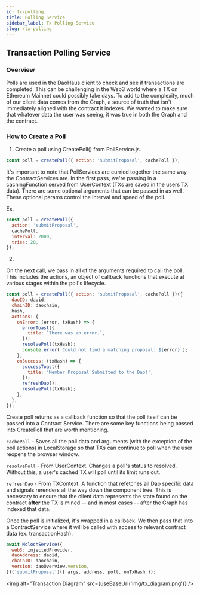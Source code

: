 ```yaml
---
id: tx-polling
title: Polling Service
sidebar_label: Tx Polling Service
slug: /tx-polling
---
```



## Transaction Polling Service

### Overview

Polls are used in the DaoHaus client to check and see if transactions are completed. This can be challenging in the Web3 world where a TX on Ethereum Mainnet could possibly take days. To add to the complexity, much of our client data comes from the Graph, a source of truth that isn't immediately aligned with the contract it indexes. We wanted to make sure that whatever data the user was seeing, it was true in both the Graph and the contract.

### How to Create a Poll

1. Create a poll using CreatePoll() from PollService.js.

```js
const poll = createPoll({ action: 'submitProposal', cachePoll });
```

It's important to note that PollServices are curried together the same way the ContractServices are. In the first pass, we're passing in a cachingFunction served from UserContext (TXs are saved in the users TX data). There are some optional arguments that can be passed in as well. These optional params control the interval and speed of the poll.

Ex.

```js
const poll = createPoll({
  action: 'submitProposal',
  cachePoll,
  interval: 2000,
  tries: 20,
});
```

2.

On the next call, we pass in all of the arguments required to call the poll. This includes the actions, an object of callback functions that execute at various stages within the poll's lifecycle.

```js
const poll = createPoll({ action: 'submitProposal', cachePoll })({
  daoID: daoid,
  chainID: daochain,
  hash,
  actions: {
    onError: (error, txHash) => {
      errorToast({
        title: `There was an error.`,
      });
      resolvePoll(txHash);
      console.error(`Could not find a matching proposal: ${error}`);
    },
    onSuccess: (txHash) => {
      successToast({
        title: 'Member Proposal Submitted to the Dao!',
      });
      refreshDao();
      resolvePoll(txHash);
    },
  },
});
```

Create poll returns as a callback function so that the poll itself can be passed into a Contract Service. There are some key functions being passed into CreatePoll that are worth mentioning.

`cachePoll` - Saves all the poll data and arguments (with the exception of the poll actions) in LocalStorage so that TXs can continue to poll when the user reopens the browser window.

`resolvePoll` - From UserContext. Changes a poll's status to resolved. Without this, a user's cached TX will poll until its limit runs out.

`refreshDao` - From TXContext. A function that refetches all Dao specific data and signals rerenders all the way down the component tree. This is necessary to ensure that the client data represents the state found on the contract **after** the TX is mined -- and in most cases -- after the Graph has indexed that data.

Once the poll is initialized, it's wrapped in a callback. We then pass that into a ContractService where it will be called with access to relevant contract data (ex. transactionHash).

```js
await MolochService({
  web3: injectedProvider,
  daoAddress: daoid,
  chainID: daochain,
  version: daoOverview.version,
})('submitProposal')({ args, address, poll, onTxHash });
```

<img alt="Transaction Diagram" src={useBaseUrl('img/tx_diagram.png')} />
